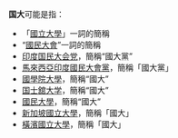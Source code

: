 '''国大'''可能是指：
*「[[國立大學|國立大學]]」一詞的簡稱
* “[[國民大會_(消歧義)|國民大會]]”一詞的簡稱
* [[印度国民大会党|印度国民大会党]]，簡稱“國大黨”
* [[馬來西亞印度國民大會黨|馬來西亞印度國民大會黨]]，簡稱「國大黨」
* [[国学院大学|國學院大學]]，簡稱“國大”
* [[國士館大學|国士舘大学]]，簡稱“國大”
* [[國民大學|國民大學]]，簡稱“國大”
* [[新加坡國立大學|新加坡國立大學]]，簡稱「國大」
* [[橫濱國立大學|橫濱國立大學]]，簡稱「國大」
{{disambig|Cat=二字组织机构消歧义}}